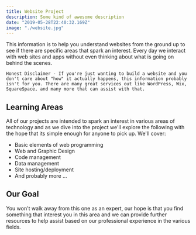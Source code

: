 ```yaml
---
title: Website Project
description: Some kind of awesome description
date: "2019-05-28T22:40:32.169Z"
image: "./website.jpg"
---
```


This information is to help you understand websites from the ground up to see if there are specific areas that spark an interest. Every day we interact with web sites and apps without even thinking about what is going on behind the scenes. 

```
Honest Disclaimer - If you're just wanting to build a website and you don't care about "how" it actually happens, this information probably isn't for you. There are many great services out like WordPress, Wix, SquareSpace, and many more that can assist with that. 
```

## Learning Areas

All of our projects are intended to spark an interest in various areas of technology and as we dive into the project we'll explore the following with the hope that its simple enough for anyone to pick up. We'll cover:
- Basic elements of web programming
- Web and Graphic Design
- Code management
- Data management
- Site hosting/deployment
- And probably more ...

## Our Goal

You won't walk away from this one as an expert, our hope is that you find something that interest you in this area and we can provide further resources to help assist based on our professional experience in the various fields.